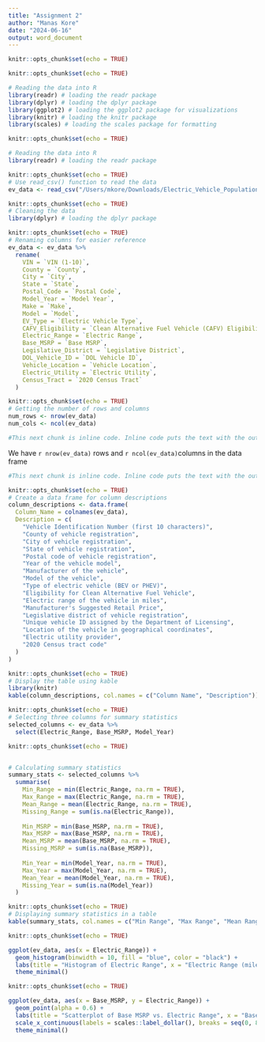 ```yaml
---
title: "Assignment 2"
author: "Manas Kore"
date: "2024-06-16"
output: word_document
---
```


```r
knitr::opts_chunk$set(echo = TRUE)
```

```r
knitr::opts_chunk$set(echo = TRUE)

# Reading the data into R
library(readr) # loading the readr package
library(dplyr) # loading the dplyr package
library(ggplot2) # loading the ggplot2 package for visualizations
library(knitr) # loading the knitr package
library(scales) # loading the scales package for formatting
```


```r
knitr::opts_chunk$set(echo = TRUE)

# Reading the data into R
library(readr) # loading the readr package
```

```r
knitr::opts_chunk$set(echo = TRUE)
# Use read_csv() function to read the data
ev_data <- read_csv("/Users/mkore/Downloads/Electric_Vehicle_Population_Data.csv")
```

```r
knitr::opts_chunk$set(echo = TRUE)
# Cleaning the data
library(dplyr) # loading the dplyr package
```

```r
knitr::opts_chunk$set(echo = TRUE)
# Renaming columns for easier reference
ev_data <- ev_data %>%
  rename(
    VIN = `VIN (1-10)`,
    County = `County`,
    City = `City`,
    State = `State`,
    Postal_Code = `Postal Code`,
    Model_Year = `Model Year`,
    Make = `Make`,
    Model = `Model`,
    EV_Type = `Electric Vehicle Type`,
    CAFV_Eligibility = `Clean Alternative Fuel Vehicle (CAFV) Eligibility`,
    Electric_Range = `Electric Range`,
    Base_MSRP = `Base MSRP`,
    Legislative_District = `Legislative District`,
    DOL_Vehicle_ID = `DOL Vehicle ID`,
    Vehicle_Location = `Vehicle Location`,
    Electric_Utility = `Electric Utility`,
    Census_Tract = `2020 Census Tract`
  )
```

```r
knitr::opts_chunk$set(echo = TRUE)
# Getting the number of rows and columns
num_rows <- nrow(ev_data)
num_cols <- ncol(ev_data)
```

```r
#This next chunk is inline code. Inline code puts the text with the output of the function in my document.
```

We have `r nrow(ev_data)` rows and `r ncol(ev_data)`columns in the data frame

```r
#This next chunk is inline code. Inline code puts the text with the output of the function in my document.
```


```r
knitr::opts_chunk$set(echo = TRUE)
# Create a data frame for column descriptions
column_descriptions <- data.frame(
  Column_Name = colnames(ev_data),
  Description = c(
    "Vehicle Identification Number (first 10 characters)",
    "County of vehicle registration",
    "City of vehicle registration",
    "State of vehicle registration",
    "Postal code of vehicle registration",
    "Year of the vehicle model",
    "Manufacturer of the vehicle",
    "Model of the vehicle",
    "Type of electric vehicle (BEV or PHEV)",
    "Eligibility for Clean Alternative Fuel Vehicle",
    "Electric range of the vehicle in miles",
    "Manufacturer's Suggested Retail Price",
    "Legislative district of vehicle registration",
    "Unique vehicle ID assigned by the Department of Licensing",
    "Location of the vehicle in geographical coordinates",
    "Electric utility provider",
    "2020 Census tract code"
  )
)
```

```r
knitr::opts_chunk$set(echo = TRUE)
# Display the table using kable
library(knitr)
kable(column_descriptions, col.names = c("Column Name", "Description"))
```

```r
knitr::opts_chunk$set(echo = TRUE)
# Selecting three columns for summary statistics
selected_columns <- ev_data %>%
  select(Electric_Range, Base_MSRP, Model_Year)
```

```r
knitr::opts_chunk$set(echo = TRUE)


# Calculating summary statistics
summary_stats <- selected_columns %>%
  summarise(
    Min_Range = min(Electric_Range, na.rm = TRUE),
    Max_Range = max(Electric_Range, na.rm = TRUE),
    Mean_Range = mean(Electric_Range, na.rm = TRUE),
    Missing_Range = sum(is.na(Electric_Range)),
    
    Min_MSRP = min(Base_MSRP, na.rm = TRUE),
    Max_MSRP = max(Base_MSRP, na.rm = TRUE),
    Mean_MSRP = mean(Base_MSRP, na.rm = TRUE),
    Missing_MSRP = sum(is.na(Base_MSRP)),
    
    Min_Year = min(Model_Year, na.rm = TRUE),
    Max_Year = max(Model_Year, na.rm = TRUE),
    Mean_Year = mean(Model_Year, na.rm = TRUE),
    Missing_Year = sum(is.na(Model_Year))
  )
```

```r
knitr::opts_chunk$set(echo = TRUE)
# Displaying summary statistics in a table
kable(summary_stats, col.names = c("Min Range", "Max Range", "Mean Range", "Missing Range", "Min MSRP", "Max MSRP", "Mean MSRP", "Missing MSRP", "Min Year", "Max Year", "Mean Year", "Missing Year"))
```

```r
knitr::opts_chunk$set(echo = TRUE)

ggplot(ev_data, aes(x = Electric_Range)) +
  geom_histogram(binwidth = 10, fill = "blue", color = "black") +
  labs(title = "Histogram of Electric Range", x = "Electric Range (miles)", y = "Frequency") +
  theme_minimal()
```

```r
knitr::opts_chunk$set(echo = TRUE)

ggplot(ev_data, aes(x = Base_MSRP, y = Electric_Range)) +
  geom_point(alpha = 0.6) +
  labs(title = "Scatterplot of Base MSRP vs. Electric Range", x = "Base MSRP (USD)", y = "Electric Range (miles)") +
  scale_x_continuous(labels = scales::label_dollar(), breaks = seq(0, 800000, by = 150000)) +
  theme_minimal()
```

